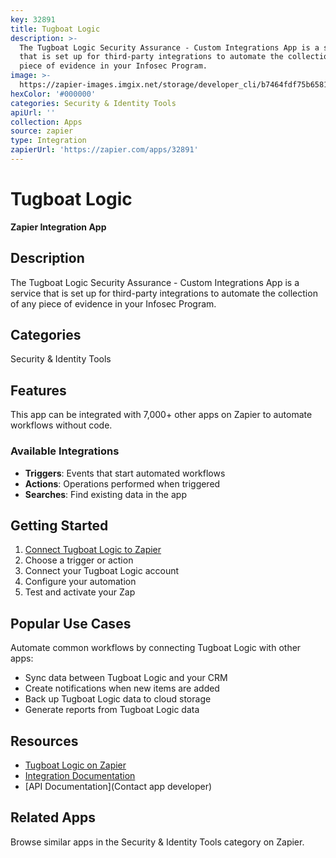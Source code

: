 ```yaml
---
key: 32891
title: Tugboat Logic
description: >-
  The Tugboat Logic Security Assurance - Custom Integrations App is a service
  that is set up for third-party integrations to automate the collection of any
  piece of evidence in your Infosec Program.
image: >-
  https://zapier-images.imgix.net/storage/developer_cli/b7464fdf75b6581c234a86e7a15b7879.png?auto=format%2Ccompress&ixlib=python-3.0.0&q=50
hexColor: '#000000'
categories: Security & Identity Tools
apiUrl: ''
collection: Apps
source: zapier
type: Integration
zapierUrl: 'https://zapier.com/apps/32891'
---
```

# Tugboat Logic

**Zapier Integration App**

## Description

The Tugboat Logic Security Assurance - Custom Integrations App is a service that is set up for third-party integrations to automate the collection of any piece of evidence in your Infosec Program.

## Categories

Security & Identity Tools

## Features

This app can be integrated with 7,000+ other apps on Zapier to automate workflows without code.

### Available Integrations

- **Triggers**: Events that start automated workflows
- **Actions**: Operations performed when triggered
- **Searches**: Find existing data in the app

## Getting Started

1. [Connect Tugboat Logic to Zapier](https://zapier.com/apps/32891)
2. Choose a trigger or action
3. Connect your Tugboat Logic account
4. Configure your automation
5. Test and activate your Zap

## Popular Use Cases

Automate common workflows by connecting Tugboat Logic with other apps:

- Sync data between Tugboat Logic and your CRM
- Create notifications when new items are added
- Back up Tugboat Logic data to cloud storage
- Generate reports from Tugboat Logic data

## Resources

- [Tugboat Logic on Zapier](https://zapier.com/apps/32891)
- [Integration Documentation](https://zapier.com/apps/32891/integrations)
- [API Documentation](Contact app developer)

## Related Apps

Browse similar apps in the Security & Identity Tools category on Zapier.
